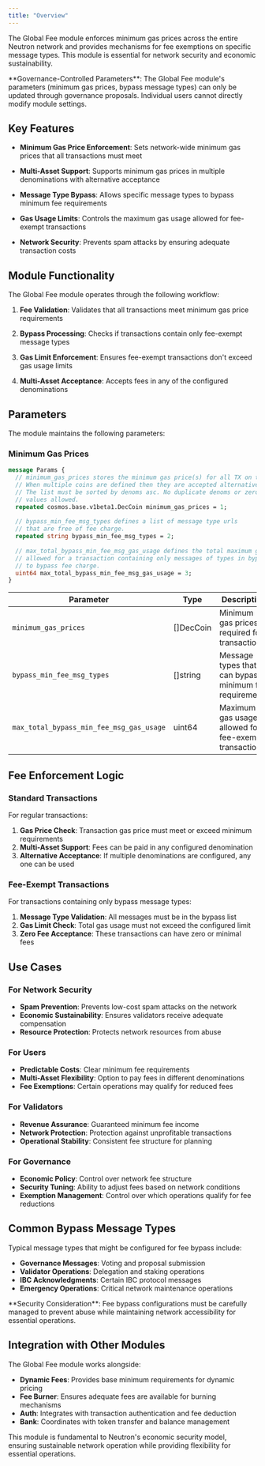 ```yaml
---
title: "Overview"
---
```


The Global Fee module enforces minimum gas prices across the entire Neutron network and provides mechanisms for fee exemptions on specific message types. This module is essential for network security and economic sustainability.

<Info>
**Governance-Controlled Parameters**: The Global Fee module's parameters (minimum gas prices, bypass message types) can only be updated through governance proposals. Individual users cannot directly modify module settings.
</Info>

## Key Features

- **Minimum Gas Price Enforcement**: Sets network-wide minimum gas prices that all transactions must meet

- **Multi-Asset Support**: Supports minimum gas prices in multiple denominations with alternative acceptance

- **Message Type Bypass**: Allows specific message types to bypass minimum fee requirements

- **Gas Usage Limits**: Controls the maximum gas usage allowed for fee-exempt transactions

- **Network Security**: Prevents spam attacks by ensuring adequate transaction costs

## Module Functionality

The Global Fee module operates through the following workflow:

1. **Fee Validation**: Validates that all transactions meet minimum gas price requirements

2. **Bypass Processing**: Checks if transactions contain only fee-exempt message types

3. **Gas Limit Enforcement**: Ensures fee-exempt transactions don't exceed gas usage limits

4. **Multi-Asset Acceptance**: Accepts fees in any of the configured denominations

## Parameters

The module maintains the following parameters:

### Minimum Gas Prices

```protobuf
message Params {
  // minimum_gas_prices stores the minimum gas price(s) for all TX on the chain.
  // When multiple coins are defined then they are accepted alternatively.
  // The list must be sorted by denoms asc. No duplicate denoms or zero amount
  // values allowed.
  repeated cosmos.base.v1beta1.DecCoin minimum_gas_prices = 1;
  
  // bypass_min_fee_msg_types defines a list of message type urls
  // that are free of fee charge.
  repeated string bypass_min_fee_msg_types = 2;
  
  // max_total_bypass_min_fee_msg_gas_usage defines the total maximum gas usage
  // allowed for a transaction containing only messages of types in bypass_min_fee_msg_types
  // to bypass fee charge.
  uint64 max_total_bypass_min_fee_msg_gas_usage = 3;
}
```

| Parameter | Type | Description |
| --- | --- | --- |
| `minimum_gas_prices` | []DecCoin | Minimum gas prices required for transactions |
| `bypass_min_fee_msg_types` | []string | Message types that can bypass minimum fee requirements |
| `max_total_bypass_min_fee_msg_gas_usage` | uint64 | Maximum gas usage allowed for fee-exempt transactions |

## Fee Enforcement Logic

### Standard Transactions

For regular transactions:

1. **Gas Price Check**: Transaction gas price must meet or exceed minimum requirements
2. **Multi-Asset Support**: Fees can be paid in any configured denomination
3. **Alternative Acceptance**: If multiple denominations are configured, any one can be used

### Fee-Exempt Transactions

For transactions containing only bypass message types:

1. **Message Type Validation**: All messages must be in the bypass list
2. **Gas Limit Check**: Total gas usage must not exceed the configured limit
3. **Zero Fee Acceptance**: These transactions can have zero or minimal fees

## Use Cases

### For Network Security
- **Spam Prevention**: Prevents low-cost spam attacks on the network
- **Economic Sustainability**: Ensures validators receive adequate compensation
- **Resource Protection**: Protects network resources from abuse

### For Users
- **Predictable Costs**: Clear minimum fee requirements
- **Multi-Asset Flexibility**: Option to pay fees in different denominations
- **Fee Exemptions**: Certain operations may qualify for reduced fees

### For Validators
- **Revenue Assurance**: Guaranteed minimum fee income
- **Network Protection**: Protection against unprofitable transactions
- **Operational Stability**: Consistent fee structure for planning

### For Governance
- **Economic Policy**: Control over network fee structure
- **Security Tuning**: Ability to adjust fees based on network conditions
- **Exemption Management**: Control over which operations qualify for fee reductions

## Common Bypass Message Types

Typical message types that might be configured for fee bypass include:

- **Governance Messages**: Voting and proposal submission
- **Validator Operations**: Delegation and staking operations
- **IBC Acknowledgments**: Certain IBC protocol messages
- **Emergency Operations**: Critical network maintenance operations

<Warning>
**Security Consideration**: Fee bypass configurations must be carefully managed to prevent abuse while maintaining network accessibility for essential operations.
</Warning>

## Integration with Other Modules

The Global Fee module works alongside:

- **Dynamic Fees**: Provides base minimum requirements for dynamic pricing
- **Fee Burner**: Ensures adequate fees are available for burning mechanisms
- **Auth**: Integrates with transaction authentication and fee deduction
- **Bank**: Coordinates with token transfer and balance management

This module is fundamental to Neutron's economic security model, ensuring sustainable network operation while providing flexibility for essential operations. 